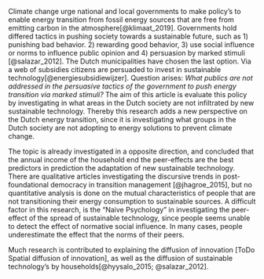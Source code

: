 Climate change urge national and local governments to make policy’s to enable energy transition from fossil energy sources that are free from emitting carbon in the atmosphere[@klimaat_2019]. Governments hold differed tactics in pushing society towards a sustainable future, such as 1) punishing bad behavior. 2) rewarding good behavior, 3) use social influence or norms to influence public opinion and 4) persuasion by marked stimuli [@salazar_2012]. The Dutch municipalities have chosen the last option. Via a web of subsidies citizens are persuaded to invest in sustainable technology[@energiesubsidiewijzer]. Question arises: _What publics are not addressed in the persuasive tactics of the government to push energy transition via marked stimuli?_ The aim of this article is evaluate this policy by investigating in what areas in the Dutch society are not infiltrated by new sustainable technology. Thereby this research adds a new perspective on the Dutch energy transition, since it is investigating what groups in the Dutch society are not adopting to energy solutions to prevent climate change.

The topic is already investigated in a opposite direction, and concluded that the annual income of the household end the peer-effects are the best predictors in prediction the adaptation of  new sustainable technology. There are qualitative articles investigating the discursive trends in post-foundational democracy in transition management [@jhagroe_2015], but no quantitative analysis is done on the mutual characteristics of people that are not transitioning their energy consumption to sustainable sources. 
 A difficult factor in this research, is the "Naive Psychology" in investigating the peer-effect of the spread of sustainable technology, since people seems unable to detect the effect of normative social influence. In many cases, people underestimate the effect that the norms of their peers. 
 
Much research is contributed to explaining the diffusion of innovation [ToDo Spatial diffusion of innovation], as well as the diffusion of sustainable technology’s by households[@hyysalo_2015; @salazar_2012]. 
